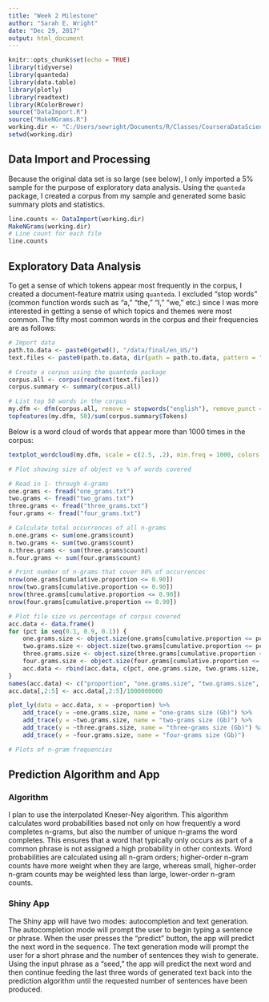 ```yaml
---
title: "Week 2 Milestone"
author: "Sarah E. Wright"
date: "Dec 29, 2017"
output: html_document
---
```


```r
knitr::opts_chunk$set(echo = TRUE)
library(tidyverse)
library(quanteda)
library(data.table)
library(plotly)
library(readtext)
library(RColorBrewer)
source("DataImport.R")
source("MakeNGrams.R")
working.dir <- "C:/Users/sewright/Documents/R/Classes/CourseraDataScienceCapstone"
setwd(working.dir)
```

## Data Import and Processing

Because the original data set is so large (see below), I only imported a 5% sample for the purpose of exploratory data analysis. Using the `quanteda` package, I created a corpus from my sample and generated some basic summary plots and statistics.
```r
line.counts <- DataImport(working.dir)
MakeNGrams(working.dir)
# Line count for each file
line.counts
```

## Exploratory Data Analysis
To get a sense of which tokens appear most frequently in the corpus, I created a document-feature matrix using `quanteda`. I excluded "stop words" (common function words such as "a," "the," "I," "we," etc.) since I was more interested in getting a sense of which topics and themes were most common.
The fifty most common words in the corpus and their frequencies are as follows:
```r

# Import data
path.to.data <- paste0(getwd(), "/data/final/en_US/")
text.files <- paste0(path.to.data, dir(path = path.to.data, pattern = "sample"))

# Create a corpus using the quanteda package
corpus.all <- corpus(readtext(text.files))
corpus.summary <- summary(corpus.all)

# List top 50 words in the corpus
my.dfm <- dfm(corpus.all, remove = stopwords("english"), remove_punct = TRUE, remove_numbers = TRUE)
topfeatures(my.dfm, 50)/sum(corpus.summary$Tokens)
```
Below is a word cloud of words that appear more than 1000 times in the corpus:
```r
textplot_wordcloud(my.dfm, scale = c(2.5, .2), min.freq = 1000, colors = brewer.pal(8, "Dark2"), random.order = FALSE)
```

```r
# Plot showing size of object vs % of words covered

# Read in 1- through 4-grams
one.grams <- fread("one_grams.txt")
two.grams <- fread("two_grams.txt")
three.grams <- fread("three_grams.txt")
four.grams <- fread("four_grams.txt")

# Calculate total occurrences of all n-grams
n.one.grams <- sum(one.grams$count)
n.two.grams <- sum(two.grams$count)
n.three.grams <- sum(three.grams$count)
n.four.grams <- sum(four.grams$count)

# Print number of n-grams that cover 90% of occurrences
nrow(one.grams[cumulative.proportion <= 0.90])
nrow(two.grams[cumulative.proportion <= 0.90])
nrow(three.grams[cumulative.proportion <= 0.90])
nrow(four.grams[cumulative.proportion <= 0.90])

# Plot file size vs percentage of corpus covered
acc.data <- data.frame()
for (pct in seq(0.1, 0.9, 0.1)) {
    one.grams.size <- object.size(one.grams[cumulative.proportion <= pct])
    two.grams.size <- object.size(two.grams[cumulative.proportion <= pct])
    three.grams.size <- object.size(three.grams[cumulative.proportion <= pct])
    four.grams.size <- object.size(four.grams[cumulative.proportion <= pct])
    acc.data <- rbind(acc.data, c(pct, one.grams.size, two.grams.size, three.grams.size, four.grams.size))
}
names(acc.data) <- c("proportion", "one.grams.size", "two.grams.size", "three.grams.size", "four.grams.size")
acc.data[,2:5] <- acc.data[,2:5]/1000000000

plot_ly(data = acc.data, x = ~proportion) %>%
    add_trace(y = ~one.grams.size, name = "one-grams size (Gb)") %>%
    add_trace(y = ~two.grams.size, name = "two-grams size (Gb)") %>%
    add_trace(y = ~three.grams.size, name = "three-grams size (Gb)") %>%
    add_trace(y = ~four.grams.size, name = "four-grams size (Gb)")

# Plots of n-gram frequencies

```
 

## Prediction Algorithm and App

### Algorithm
I plan to use the interpolated Kneser-Ney algorithm. This algorithm calculates word probabilities based not only on how frequently a word completes n-grams, but also the number of unique n-grams the word completes. This ensures that a word that typically only occurs as part of a common phrase is not assigned a high probability in other contexts. Word probabilities are calculated using all n-gram orders; higher-order n-gram counts have more weight when they are large, whereas small, higher-order n-gram counts may be weighted less than large, lower-order n-gram counts. 

### Shiny App
The Shiny app will have two modes: autocompletion and text generation. The autocompletion mode will prompt the user to begin typing a sentence or phrase. When the user presses the "predict" button, the app will predict the next word in the sequence. The text generation mode will prompt the user for a short phrase and the number of sentences they wish to generate. Using the input phrase as a "seed," the app will predict the next word and then continue feeding the last three words of generated text back into the prediction algorithm until the requested number of sentences have been produced.